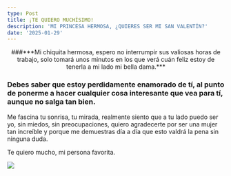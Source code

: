 ```yaml
---
type: Post
title: ¡TE QUIERO MUCHÍSIMO!
description: 'MI PRINCESA HERMOSA, ¿QUIERES SER MI SAN VALENTÍN?'
date: '2025-01-29'
---
```

<div style="text-align: center">###***Mi chiquita hermosa, espero no interrumpir sus valiosas horas de trabajo, solo tomará unos minutos en los que verá cuán feliz estoy de tenerla a mi lado mi bella dama.***</div>

### Debes saber que estoy perdidamente enamorado de tí, al punto de ponerme a hacer cualquier cosa interesante que vea para tí, aunque no salga tan bien.

Me fascina tu sonrisa, tu mirada, realmente siento que a tu lado puedo ser yo, sin miedos, sin preocupaciones, quiero agradecerte por ser una mujer tan increíble y porque me demuestras día a día que esto valdrá la pena sin ninguna duda.

Te quiero mucho, mi persona favorita.

![](/images/Imagen%20de%20WhatsApp%202025-01-29%20a%20las%2014.47.09_2b77a4a2.jpg)
